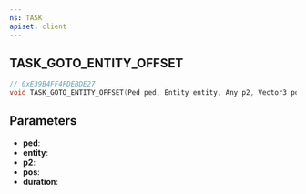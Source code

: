 ```yaml
---
ns: TASK
apiset: client
---
```

## TASK_GOTO_ENTITY_OFFSET

```c
// 0xE39B4FF4FDEBDE27
void TASK_GOTO_ENTITY_OFFSET(Ped ped, Entity entity, Any p2, Vector3 pos, int duration);
```


## Parameters
* **ped**:
* **entity**:
* **p2**:
* **pos**:
* **duration**: